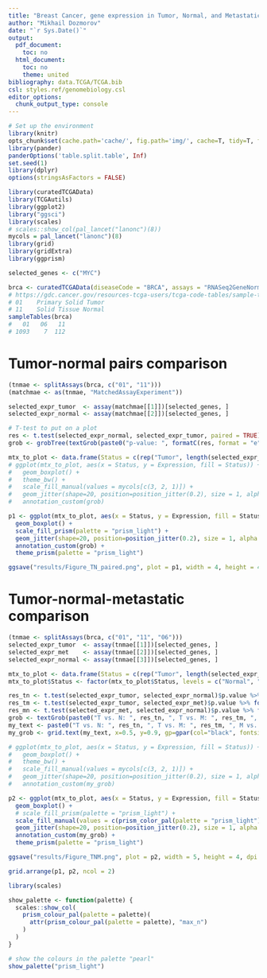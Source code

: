 ```yaml
---
title: "Breast Cancer, gene expression in Tumor, Normal, and Metastatic samples"
author: "Mikhail Dozmorov"
date: "`r Sys.Date()`"
output:
  pdf_document:
    toc: no
  html_document:
    toc: no
    theme: united
bibliography: data.TCGA/TCGA.bib
csl: styles.ref/genomebiology.csl
editor_options:
  chunk_output_type: console
---
```


```r
# Set up the environment
library(knitr)
opts_chunk$set(cache.path='cache/', fig.path='img/', cache=T, tidy=T, fig.keep='high', echo=F, dpi=100, warnings=F, message=F, comment=NA, warning=F, results='as.is', fig.width = 10, fig.height = 6) #out.width=700, 
library(pander)
panderOptions('table.split.table', Inf)
set.seed(1)
library(dplyr)
options(stringsAsFactors = FALSE)
```


```r
library(curatedTCGAData)
library(TCGAutils)
library(ggplot2)
library("ggsci")
library(scales)
# scales::show_col(pal_lancet("lanonc")(8))
mycols = pal_lancet("lanonc")(8)
library(grid)
library(gridExtra)
library(ggprism)
```

```r
selected_genes <- c("MYC")
```


```r
brca <- curatedTCGAData(diseaseCode = "BRCA", assays = "RNASeq2GeneNorm", FALSE, version = "2.0.1")
# https://gdc.cancer.gov/resources-tcga-users/tcga-code-tables/sample-type-codes
# 01	Primary Solid Tumor
# 11	Solid Tissue Normal
sampleTables(brca)
#   01   06   11 
# 1093    7  112
```

# Tumor-normal pairs comparison

```r
(tnmae <- splitAssays(brca, c("01", "11")))
(matchmae <- as(tnmae, "MatchedAssayExperiment"))

selected_expr_tumor  <- assay(matchmae[[1]])[selected_genes, ]
selected_expr_normal <- assay(matchmae[[2]])[selected_genes, ]

# T-test to put on a plot
res <- t.test(selected_expr_normal, selected_expr_tumor, paired = TRUE)$p.value
grob <- grobTree(textGrob(paste0("p-value: ", formatC(res, format = "e")), x=0.1,  y=0.90, hjust=0, gp=gpar(col="black", fontsize=10, fontface="italic")))

mtx_to_plot <- data.frame(Status = c(rep("Tumor", length(selected_expr_tumor)), rep("Normal", length(selected_expr_normal))), Expression = c(selected_expr_tumor, selected_expr_normal))
# ggplot(mtx_to_plot, aes(x = Status, y = Expression, fill = Status)) +
#   geom_boxplot() +
#   theme_bw() +
#   scale_fill_manual(values = mycols[c(3, 2, 1)]) +
#   geom_jitter(shape=20, position=position_jitter(0.2), size = 1, alpha = 0.2) +
#   annotation_custom(grob)
```

```r
p1 <- ggplot(mtx_to_plot, aes(x = Status, y = Expression, fill = Status)) +
  geom_boxplot() +
  scale_fill_prism(palette = "prism_light") +
  geom_jitter(shape=20, position=position_jitter(0.2), size = 1, alpha = 0.2) +
  annotation_custom(grob) +
  theme_prism(palette = "prism_light")

ggsave("results/Figure_TN_paired.png", plot = p1, width = 4, height = 4, dpi = 300)
```

# Tumor-normal-metastatic comparison

```r
(tnmae <- splitAssays(brca, c("01", "11", "06")))
selected_expr_tumor  <- assay(tnmae[[1]])[selected_genes, ]
selected_expr_met    <- assay(tnmae[[2]])[selected_genes, ]
selected_expr_normal <- assay(tnmae[[3]])[selected_genes, ]

mtx_to_plot <- data.frame(Status = c(rep("Tumor", length(selected_expr_tumor)), rep("Normal", length(selected_expr_normal)), rep("Metastatic", length(selected_expr_met))), Expression = c(selected_expr_tumor, selected_expr_normal, selected_expr_met))
mtx_to_plot$Status <- factor(mtx_to_plot$Status, levels = c("Normal", "Tumor", "Metastatic"))

res_tn <- t.test(selected_expr_tumor, selected_expr_normal)$p.value %>% formatC(., format = "e")
res_tm <- t.test(selected_expr_tumor, selected_expr_met)$p.value %>% formatC(., format = "e")
res_mn <- t.test(selected_expr_met, selected_expr_normal)$p.value %>% formatC(., format = "e")
grob <- textGrob(paste0("T vs. N: ", res_tn, ", T vs. M: ", res_tm, ", M vs. N: ", res_mn)) #, gp=gpar(col="black", fontsize=8, fontface="italic")))
my_text <- paste0("T vs. N: ", res_tn, ", T vs. M: ", res_tm, ", M vs. N: ", res_mn)
my_grob <- grid.text(my_text, x=0.5, y=0.9, gp=gpar(col="black", fontsize=6, fontface="italic"))

# ggplot(mtx_to_plot, aes(x = Status, y = Expression, fill = Status)) +
#   geom_boxplot() +
#   theme_bw() +
#   scale_fill_manual(values = mycols[c(3, 2, 1)]) +
#   geom_jitter(shape=20, position=position_jitter(0.2), size = 1, alpha = 0.2) +
#   annotation_custom(my_grob)
```

```r
p2 <- ggplot(mtx_to_plot, aes(x = Status, y = Expression, fill = Status)) +
  geom_boxplot() +
  # scale_fill_prism(palette = "prism_light") +
  scale_fill_manual(values = c(prism_color_pal(palette = "prism_light")(10)[6], prism_color_pal(palette = "prism_light")(10)[7], prism_color_pal(palette = "prism_light")(10)[9])) +
  geom_jitter(shape=20, position=position_jitter(0.2), size = 1, alpha = 0.2) +
  annotation_custom(my_grob) +
  theme_prism(palette = "prism_light")

ggsave("results/Figure_TNM.png", plot = p2, width = 5, height = 4, dpi = 300)
```

```r
grid.arrange(p1, p2, ncol = 2)
```


```r
library(scales)

show_palette <- function(palette) {
  scales::show_col(
    prism_colour_pal(palette = palette)(
      attr(prism_colour_pal(palette = palette), "max_n")
    )
  )
}

# show the colours in the palette "pearl"
show_palette("prism_light")
```


